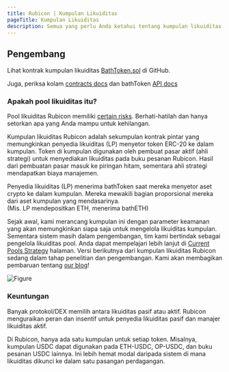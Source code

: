 ```yaml
---
title: Rubicon | Kumpulan Likuiditas
pageTitle: Kumpulan Likuiditas
description: Semua yang perlu Anda ketahui tentang kumpulan likuiditas Rubicon
---
```


## Pengembang

Lihat kontrak kumpulan likuiditas [BathToken.sol](https://github.com/RubiconDeFi/rubicon-protocol-v1/blob/master/contracts/rubiconPools/BathToken.sol) di GitHub.

Juga, periksa kolam [contracts docs](/docs/protocol/rubicon-pools/rubicon-pools) dan bathToken [API docs](/docs/api/subgraphs/bathtoken-api)

### Apakah pool likuiditas itu?

Pool likuiditas Rubicon memiliki [certain risks](/docs/protocol/rubicon-pools/risks). Berhati-hatilah dan hanya setorkan apa yang Anda mampu untuk kehilangan.

Kumpulan likuiditas Rubicon adalah sekumpulan kontrak pintar yang memungkinkan penyedia likuiditas (LP) menyetor token ERC-20 ke dalam kumpulan. Token di kumpulan digunakan oleh pembuat pasar aktif (ahli strategi) untuk menyediakan likuiditas pada buku pesanan Rubicon. Hasil dari pembuatan pasar masuk ke piringan hitam, sementara ahli strategi mendapatkan biaya manajemen.

Penyedia likuiditas (LP) menerima bathToken saat mereka menyetor aset crypto ke dalam kumpulan. Mereka mewakili bagian proporsional mereka dari aset kumpulan yang mendasarinya.\
(Mis. LP mendepositkan ETH, menerima bathETH)

Sejak awal, kami merancang kumpulan ini dengan parameter keamanan yang akan memungkinkan siapa saja untuk mengelola likuiditas kumpulan. Sementara sistem masih dalam pengembangan, tim kami bertindak sebagai pengelola likuiditas pool. Anda dapat mempelajari lebih lanjut di [Current Pools Strategy](/docs/guides/liquidity-pools/current-pools-strategy) halaman. Versi berikutnya dari kumpulan likuiditas Rubicon sedang dalam tahap penelitian dan pengembangan. Kami akan membagikan pembaruan tentang [our blog](https://mirror.xyz/rubicon.eth)!

![Figure](/assets/image(3).png)

### Keuntungan

Banyak protokol/DEX memilih antara likuiditas pasif atau aktif. Rubicon menguraikan peran dan insentif untuk penyedia likuiditas pasif dan manajer likuiditas aktif.

Di Rubicon, hanya ada satu kumpulan untuk setiap token. Misalnya, kumpulan USDC dapat digunakan pada ETH-USDC, OP-USDC, dan buku pesanan USDC lainnya. Ini lebih hemat modal daripada sistem di mana likuiditas dikunci ke dalam satu pasangan perdagangan.